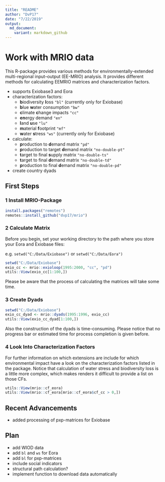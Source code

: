 ```yaml
---
title: "README"
author: "DvP17"
date: "7/22/2019"
output:
  md_document:
    variant: markdown_github
---
```



# Work with MRIO data

This R-package provides various methods for environmentally-extended multi-regional input–output (EE-MRIO) analysis. It provides different methods for calculating EEMRIO matrices and characterization factors.

* supports Exiobase3 and Eora
* characterization factors:
  + **b**iodiversity **l**oss `"bl"` (currently only for Exiobase)
  + **b**lue **w**ater consumption `"bw"` 
  + **c**limate **c**hange impacts `"cc"`
  + **en**ergy demand `"en"`
  + **l**and **u**se `"lu"`
  + **m**aterial **f**ootprint `"mf"`
  + **w**ater **s**tress `"ws"` (currently only for Exiobase)
* calculate:
  + **p**roduction to **d**emand matrix ``"pd"``
  + **p**roduction to target **d**emand matrix `"no-double-pt"`
  + **t**arget to final **s**upply matrix `"no-double-ts"`
  + **t**arget to final **d**emand matrix `"no-double-td"`
  + **p**roduction to final **d**emand matrix `"no-double-pd"`
* create country dyads



## First Steps

### 1 Install MRIO-Package
```r
install.packages("remotes")
remotes::install_github("dvp17/mrio")
```

### 2 Calculate Matrix
Before you begin, set your working directory to the path where you store your Eora and Exiobase files:

e.g. `setwd("C:/Data/Exiobase")` or `setwd("C:/Data/Eora")`

```r
setwd("C:/Data/Exiobase")
exio_cc <- mrio::exioloop(1995:2000, "cc", "pd")
utils::View(exio_cc[1:100,])
```
Please be aware that the process of calculating the matrices will take some time.

### 3 Create Dyads
```r
setwd("C:/Data/Exiobase")
exio_cc_dyad <- mrio::dyads(1995:1996, exio_cc)
utils::View(exio_cc_dyad[1:100,])
```
Also the construction of the dyads is time-consuming. Please notice that no progress bar or estimated time for process completion is given before.

### 4 Look Into Characterization Factors
For further information on which extensions are include for which environmental impact have a look on the characterization factors listed in the package. Notice that calculation of water stress and biodiversity loss is a little more complex, which makes renders it difficult to provide a list on those CFs.

```r
utils::View(mrio::cf_eora)
utils::View(mrio::cf_eora[mrio::cf_eora$cf_cc > 0,])
```

## Recent Advancements

- added processing of pxp-matrices for Exiobase

## Plan

- add WIOD data
- add `bl` and `ws` for Eora
- add `bl` for pxp-matrices
- include social indicators
- structural path calculation?
- implement function to download data automatically

